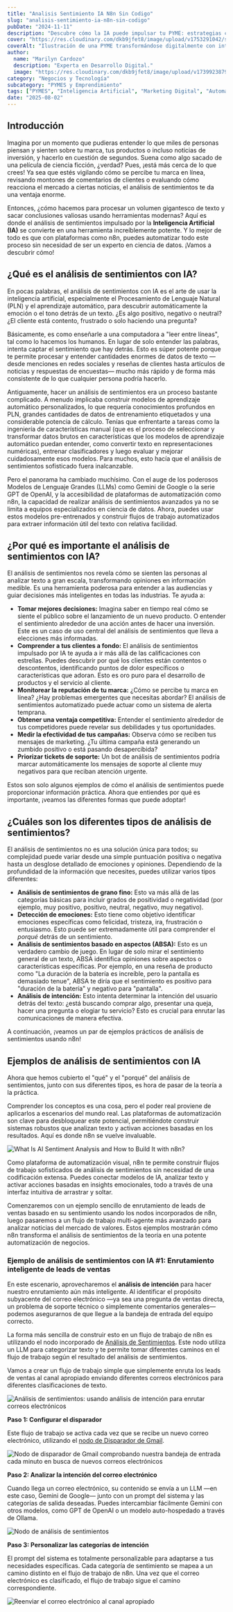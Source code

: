 ```yaml
---
title: "Analisis Sentimiento IA N8n Sin Codigo"
slug: "analisis-sentimiento-ia-n8n-sin-codigo"
pubDate: "2024-11-11"
description: "Descubre cómo la IA puede impulsar tu PYME: estrategias concretas de marketing, automatización y datos para aumentar ventas."
cover: "https://res.cloudinary.com/dkb9jfet8/image/upload/v1753291042/small-business_kk56r6.jpg"
coverAlt: "Ilustración de una PYME transformándose digitalmente con inteligencia artificial."
author:
  name: "Marilyn Cardozo"
  description: "Experta en Desarrollo Digital."
  image: "https://res.cloudinary.com/dkb9jfet8/image/upload/v1739923879/marilyn_s2mi4a.png"
category: "Negocios y Tecnología"
subcategory: "PYMES y Emprendimiento"
tags: ["PYMES", "Inteligencia Artificial", "Marketing Digital", "Automatización", "Ventas"]
date: "2025-08-02"
---
```

<h2 id="introduccion">Introducción</h2>

Imagina por un momento que pudieras entender lo que miles de personas piensan y sienten sobre tu marca, tus productos o incluso noticias de inversión, y hacerlo en cuestión de segundos. Suena como algo sacado de una película de ciencia ficción, ¿verdad? Pues, ¡está más cerca de lo que crees! Ya sea que estés vigilando cómo se percibe tu marca en línea, revisando montones de comentarios de clientes o evaluando cómo reacciona el mercado a ciertas noticias, el análisis de sentimientos te da una ventaja enorme.

Entonces, ¿cómo hacemos para procesar un volumen gigantesco de texto y sacar conclusiones valiosas usando herramientas modernas? Aquí es donde el análisis de sentimientos impulsado por la <strong>Inteligencia Artificial (IA)</strong> se convierte en una herramienta increíblemente potente. Y lo mejor de todo es que con plataformas como n8n, puedes automatizar todo este proceso sin necesidad de ser un experto en ciencia de datos. ¡Vamos a descubrir cómo!

<h2 id="que-es-analisis-sentimientos-ia">¿Qué es el análisis de sentimientos con IA?</h2>

En pocas palabras, el análisis de sentimientos con IA es el arte de usar la inteligencia artificial, especialmente el Procesamiento de Lenguaje Natural (PLN) y el aprendizaje automático, para descubrir automáticamente la emoción o el tono detrás de un texto. ¿Es algo positivo, negativo o neutral? ¿El cliente está contento, frustrado o solo haciendo una pregunta?

Básicamente, es como enseñarle a una computadora a "leer entre líneas", tal como lo hacemos los humanos. En lugar de solo entender las palabras, intenta captar el sentimiento que hay detrás. Esto es súper potente porque te permite procesar y entender cantidades enormes de datos de texto —desde menciones en redes sociales y reseñas de clientes hasta artículos de noticias y respuestas de encuestas— mucho más rápido y de forma más consistente de lo que cualquier persona podría hacerlo.

Antiguamente, hacer un análisis de sentimientos era un proceso bastante complicado. A menudo implicaba construir modelos de aprendizaje automático personalizados, lo que requería conocimientos profundos en PLN, grandes cantidades de datos de entrenamiento etiquetados y una considerable potencia de cálculo. Tenías que enfrentarte a tareas como la ingeniería de características manual (que es el proceso de seleccionar y transformar datos brutos en características que los modelos de aprendizaje automático puedan entender, como convertir texto en representaciones numéricas), entrenar clasificadores y luego evaluar y mejorar cuidadosamente esos modelos. Para muchos, esto hacía que el análisis de sentimientos sofisticado fuera inalcanzable.

Pero el panorama ha cambiado muchísimo. Con el auge de los poderosos Modelos de Lenguaje Grandes (LLMs) como Gemini de Google o la serie GPT de OpenAI, y la accesibilidad de plataformas de automatización como n8n, la capacidad de realizar análisis de sentimientos avanzados ya no se limita a equipos especializados en ciencia de datos. Ahora, puedes usar estos modelos pre-entrenados y construir flujos de trabajo automatizados para extraer información útil del texto con relativa facilidad.

<h2 id="importancia-analisis-sentimientos-ia">¿Por qué es importante el análisis de sentimientos con IA?</h2>

El análisis de sentimientos nos revela cómo se sienten las personas al analizar texto a gran escala, transformando opiniones en información medible. Es una herramienta poderosa para entender a las audiencias y guiar decisiones más inteligentes en todas las industrias. Te ayuda a:

<ul>
<li><strong>Tomar mejores decisiones:</strong> Imagina saber en tiempo real cómo se siente el público sobre el lanzamiento de un nuevo producto. O entender el sentimiento alrededor de una acción antes de hacer una inversión. Este es un caso de uso central del análisis de sentimientos que lleva a elecciones más informadas.</li>
<li><strong>Comprender a tus clientes a fondo:</strong> El análisis de sentimientos impulsado por IA te ayuda a ir más allá de las calificaciones con estrellas. Puedes descubrir por qué los clientes están contentos o descontentos, identificando puntos de dolor específicos o características que adoran. Esto es oro puro para el desarrollo de productos y el servicio al cliente.</li>
<li><strong>Monitorear la reputación de tu marca:</strong> ¿Cómo se percibe tu marca en línea? ¿Hay problemas emergentes que necesitas abordar? El análisis de sentimientos automatizado puede actuar como un sistema de alerta temprana.</li>
<li><strong>Obtener una ventaja competitiva:</strong> Entender el sentimiento alrededor de tus competidores puede revelar sus debilidades y tus oportunidades.</li>
<li><strong>Medir la efectividad de tus campañas:</strong> Observa cómo se reciben tus mensajes de marketing. ¿Tu última campaña está generando un zumbido positivo o está pasando desapercibida?</li>
<li><strong>Priorizar tickets de soporte:</strong> Un bot de análisis de sentimientos podría marcar automáticamente los mensajes de soporte al cliente muy negativos para que reciban atención urgente.</li>
</ul>

Estos son solo algunos ejemplos de cómo el análisis de sentimientos puede proporcionar información práctica. Ahora que entiendes por qué es importante, ¡veamos las diferentes formas que puede adoptar!

<h2 id="tipos-analisis-sentimientos">¿Cuáles son los diferentes tipos de análisis de sentimientos?</h2>

El análisis de sentimientos no es una solución única para todos; su complejidad puede variar desde una simple puntuación positiva o negativa hasta un desglose detallado de emociones y opiniones. Dependiendo de la profundidad de la información que necesites, puedes utilizar varios tipos diferentes:

<ul>
<li><strong>Análisis de sentimientos de grano fino:</strong> Esto va más allá de las categorías básicas para incluir grados de positividad o negatividad (por ejemplo, muy positivo, positivo, neutral, negativo, muy negativo).</li>
<li><strong>Detección de emociones:</strong> Esto tiene como objetivo identificar emociones específicas como felicidad, tristeza, ira, frustración o entusiasmo. Esto puede ser extremadamente útil para comprender el <em>porqué</em> detrás de un sentimiento.</li>
<li><strong>Análisis de sentimientos basado en aspectos (ABSA):</strong> Esto es un verdadero cambio de juego. En lugar de solo mirar el sentimiento general de un texto, ABSA identifica opiniones sobre aspectos o características específicas. Por ejemplo, en una reseña de producto como "La duración de la batería es increíble, pero la pantalla es demasiado tenue", ABSA te diría que el sentimiento es positivo para "duración de la batería" y negativo para "pantalla".</li>
<li><strong>Análisis de intención:</strong> Esto intenta determinar la intención del usuario detrás del texto: ¿está buscando comprar algo, presentar una queja, hacer una pregunta o elogiar tu servicio? Esto es crucial para enrutar las comunicaciones de manera efectiva.</li>
</ul>

A continuación, ¡veamos un par de ejemplos prácticos de análisis de sentimientos usando n8n!

<h2 id="ejemplos-analisis-sentimientos-n8n">Ejemplos de análisis de sentimientos con IA</h2>

Ahora que hemos cubierto el "qué" y el "porqué" del análisis de sentimientos, junto con sus diferentes tipos, es hora de pasar de la teoría a la práctica.

Comprender los conceptos es una cosa, pero el poder real proviene de aplicarlos a escenarios del mundo real. Las plataformas de automatización son clave para desbloquear este potencial, permitiéndote construir sistemas robustos que analizan texto y activan acciones basadas en los resultados. Aquí es donde n8n se vuelve invaluable.

<img src="https://blog.n8n.io/content/images/2025/07/workflow-template--2---1-.png" alt="What Is AI Sentiment Analysis and How to Build It with n8n?" />

Como plataforma de automatización visual, n8n te permite construir flujos de trabajo sofisticados de análisis de sentimientos sin necesidad de una codificación extensa. Puedes conectar modelos de IA, analizar texto y activar acciones basadas en insights emocionales, todo a través de una interfaz intuitiva de arrastrar y soltar.

Comenzaremos con un ejemplo sencillo de enrutamiento de leads de ventas basado en su sentimiento usando los nodos incorporados de n8n, luego pasaremos a un flujo de trabajo multi-agente más avanzado para analizar noticias del mercado de valores. Estos ejemplos mostrarán cómo n8n transforma el análisis de sentimientos de la teoría en una potente automatización de negocios.

<h3 id="ejemplo-1-enrutamiento-leads">Ejemplo de análisis de sentimientos con IA #1: Enrutamiento inteligente de leads de ventas</h3>

En este escenario, aprovecharemos el <strong>análisis de intención</strong> para hacer nuestro enrutamiento aún más inteligente. Al identificar el propósito subyacente del correo electrónico —ya sea una pregunta de ventas directa, un problema de soporte técnico o simplemente comentarios generales— podemos asegurarnos de que llegue a la bandeja de entrada del equipo correcto.

La forma más sencilla de construir esto en un flujo de trabajo de n8n es utilizando el nodo incorporado de <a href="https://docs.n8n.io/integrations/builtin/cluster-nodes/root-nodes/n8n-nodes-langchain.sentimentanalysis/?utm_source=n8n_app&utm_medium=node_settings_modal-credential_link&utm_campaign=%40n8n%2Fn8n-nodes-langchain.sentimentAnalysis" target="_blank">Análisis de Sentimientos</a>. Este nodo utiliza un LLM para categorizar texto y te permite tomar diferentes caminos en el flujo de trabajo según el resultado del análisis de sentimientos.

Vamos a crear un flujo de trabajo simple que simplemente enruta los leads de ventas al canal apropiado enviando diferentes correos electrónicos para diferentes clasificaciones de texto.

<img src="https://blog.n8n.io/content/images/2025/06/Screenshot-2025-06-19-175521.webp" alt="Análisis de sentimientos: usando análisis de intención para enrutar correos electrónicos" />

<strong>Paso 1: Configurar el disparador</strong>

Este flujo de trabajo se activa cada vez que se recibe un nuevo correo electrónico, utilizando el <a href="https://docs.n8n.io/integrations/builtin/trigger-nodes/n8n-nodes-base.gmailtrigger/" target="_blank">nodo de Disparador de Gmail</a>.

<img src="https://blog.n8n.io/content/images/2025/06/Screenshot-2025-06-26-094525.webp" alt="Nodo de disparador de Gmail comprobando nuestra bandeja de entrada cada minuto en busca de nuevos correos electrónicos" />

<strong>Paso 2: Analizar la intención del correo electrónico</strong>

Cuando llega un correo electrónico, su contenido se envía a un LLM —en este caso, Gemini de Google— junto con un prompt del sistema y las categorías de salida deseadas. Puedes intercambiar fácilmente Gemini con otros modelos, como GPT de OpenAI o un modelo auto-hospedado a través de Ollama.

<img src="https://blog.n8n.io/content/images/2025/06/Screenshot-2025-06-26-094758.webp" alt="Nodo de análisis de sentimientos" />

<strong>Paso 3: Personalizar las categorías de intención</strong>

El prompt del sistema es totalmente personalizable para adaptarse a tus necesidades específicas. Cada categoría de sentimiento se mapea a un camino distinto en el flujo de trabajo de n8n. Una vez que el correo electrónico es clasificado, el flujo de trabajo sigue el camino correspondiente.

<img src="https://blog.n8n.io/content/images/2025/06/Screenshot-2025-06-26-095012.webp" alt="Reenviar el correo electrónico al canal apropiado" />